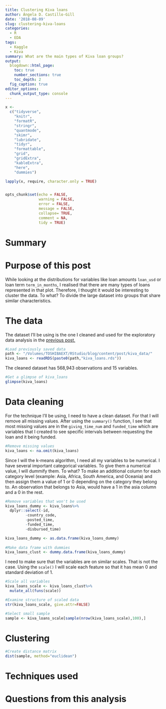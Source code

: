 ```yaml
---
title: Clustering Kiva loans
author: Ángela D. Castillo-Gill
date: '2018-08-09'
slug: clustering-kiva-loans
categories:
  - R
  - EDA
tags: 
  - Kaggle
  - Kiva
summary: What are the main types of Kiva loan groups?
output:
  blogdown::html_page:
    toc: true
    number_sections: true
    toc_depth: 2
  fig_caption: true
editor_options: 
  chunk_output_type: console
---
```



```r
x <-
  c("tidyverse",
    "knitr",
    "formatR",
    "stringr",
    "quantmode",
    "skimr",
    "lubridate",
    "tidyr",
    "formattable",
    "grid",
    "gridExtra",
    "kableExtra",
    "here",
    "dummies")

lapply(x, require, character.only = TRUE)


opts_chunk$set(echo = FALSE,
               warning = FALSE,
               error = FALSE,
               message = FALSE,
               collapse= TRUE,
               comment = NA,
               tidy = TRUE)
```

# Summary



# Purpose of this post

While looking at the distributions for variables like loan amounts `loan_usd` or loan term `term_in_months`, I realised that there are many types of loans represented in that plot. Therefore, I thought it would be interesting to cluster the data. To what? To divide the large dataset into groups that share similar characteristics.  

# The data

The dataset I'll be using is the one I cleaned and used for the exploratory data analysis in the [previous post.](https://www.ad-castillogill.com/post/exploring-kiva-loans/)

```r
#Load previously saved data
path <- "/Volumes/TOSHIBAEXT/RStudio/blog/content/post/kiva_data/"
kiva_loans <- readRDS(paste0(path,"kiva_loans.rds"))
```

The cleaned dataset has 568,943 observations and 15 variables.

```r
#Get a glimpse of kiva_loans
glimpse(kiva_loans)
```

# Data cleaning 

For the technique I'll be using, I need to have a clean dataset. For that I will remove all missing values. After using the `summary()` function, I see that most missing values are in the `giving_time_num` and `funded_time` which are variables that I created to see specific intervals between requesting the loan and it being funded. 

```r
#Remove missing values
kiva_loans <- na.omit(kiva_loans)
```

Since I will the k-means algorithm, I need all my variables to be numerical. I have several important categorical variables. To give them a numerical value, I will dummify them. To what? To make an additional column for each category level (example: Asia, Africa, South America, and Oceania) and then assign them a value of 1 or 0 depending on the category they belong to. An observation that belongs to Asia, would have a 1 in the asia column and a 0 in the rest. 

```r
#Remove variables that won't be used
kiva_loans_dummy <- kiva_loans%>%
  dplyr::select(-id,
         -country_code,
         -posted_time,
         -funded_time,
         -disbursed_time)

kiva_loans_dummy <- as.data.frame(kiva_loans_dummy)
  
#Make data frame with dummies
kiva_loans_clust <- dummy.data.frame(kiva_loans_dummy)
```

I need to make sure that the variables are on similar scales. That is not the case. Using the `scale()` I will scale each feature so that it has mean 0 and standard deviation of 1. 

```r
#Scale all variables
kiva_loans_scale <- kiva_loans_clust%>%
  mutate_all(funs(scale))
```

```r
#Examine structure of scaled data
str(kiva_loans_scale, give.attr=FALSE)
```

```r
#Select small sample
sample <- kiva_loans_scale[sample(nrow(kiva_loans_scale),100),]

```

# Clustering

```r
#Create distance matrix
dist(sample, method="euclidean")
```



# Techniques used


# Questions from this analysis


